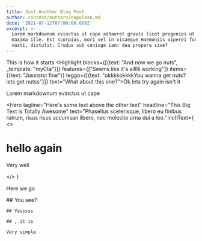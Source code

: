 ```yaml
---
title: Just Another Blog Post
author: content/authors/napolean.md
date: '2021-07-12T07:00:00.000Z'
excerpt: >-
  Lorem markdownum evinctus ut cape adhaeret gravis licet progenies ut haesit
  maxima ille. Est scorpius, mori vel in visaeque Haemoniis viperei furoris e ad
  vasti, distulit. Crudus sub coniuge iam: dea propera sive?
---
```

This is how it starts <Highlight blocks={[{text: "And now we go nuts", _template: "myCta"}]} features={["Seems like it's allllll working"]} items={{text: "Jusststst fine"}} leggo={[{text: "okkkkokkkkYou wanna get nuts? lets get nutss"}]} text="What about this one?">Ok lets try again</Highlight> isn't it

Lorem markdownum evinctus ut cape

<Hero
  tagline="Here's some text above the other text"
  headline="This Big Text is Totally Awesome"
  text="Phasellus scelerisque, libero eu finibus rutrum, risus risus accumsan libero, nec molestie urna dui a leo."
  richText={
  <>
  # hello again

  <EmbeddedInfo text="How well dose it work?">
    Very well
  </EmbeddedInfo>

  </>
  }
>
  Here we go

  <EmbeddedInfo text="It's embedded">
    ## You see?

    ## Yesssss

    ## , it is

    Very simple
  </EmbeddedInfo>
</Hero>

